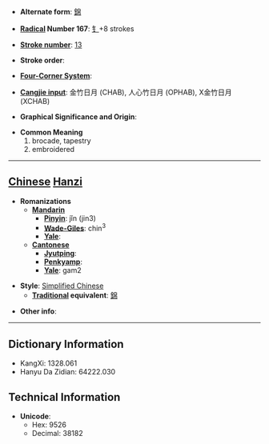 * '''Alternate form''': [[錦]]

* '''[[Wiktionary:Chinese radical index| Radical]] Number 167''': [[Wiktionary:Chinese radical index 钅|钅]]+8 strokes

* '''[[Wiktionary:Chinese total strokes index|Stroke number]]''': [[Wiktionary:Chinese total strokes index 13|13]]

* '''Stroke order''': 

* '''[[Wiktionary:Chinese four corner index|Four-Corner System]]''': 

* '''[[Wiktionary:Chinese Cangjie index|Cangjie input]]''': 金竹日月 (CHAB), 人心竹日月 (OPHAB), X金竹日月 (XCHAB)

* '''Graphical Significance and Origin''': 

* '''Common Meaning'''
*#brocade, tapestry
*# embroidered


----

== [[Chinese]] [[Hanzi]] ==

* '''Romanizations'''
** '''[[Mandarin]]'''
*** '''[[Pinyin]]''': jǐn (jin3)
*** '''[[Wade-Giles]]''': chin<sup>3</sup>
*** '''[[Yale]]''': 
** '''[[Cantonese]]'''
*** '''[[Jyutping]]''':
*** '''[[Penkyamp]]''': 
*** '''[[Yale]]''': gam2

* '''Style''': [[Simplified Chinese]] 
** '''[[Traditional Chinese|Traditional]] equivalent''': [[錦]]

* '''Other info''': 

----

== Dictionary Information ==

* KangXi: 1328.061
* Hanyu Da Zidian: 64222.030

== Technical Information ==

* '''Unicode''':
** Hex: 9526
** Decimal: 38182